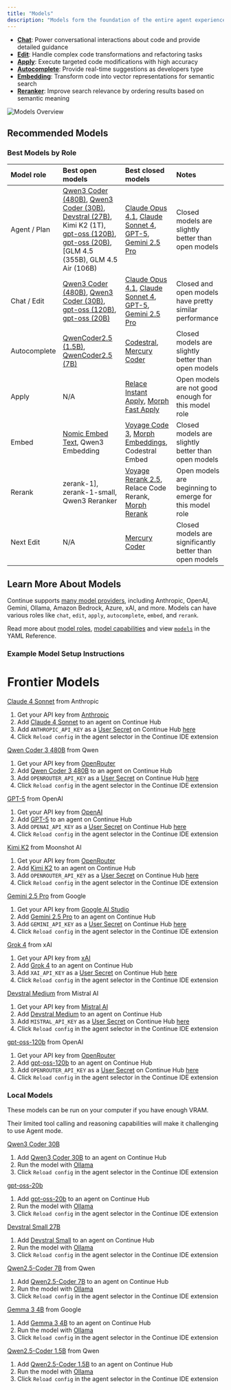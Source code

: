 ```yaml
---
title: "Models"
description: "Models form the foundation of the entire agent experience, offering different specialized capabilities:"
---
```


- **[Chat](/customize/model-roles/chat)**: Power conversational interactions about code and provide detailed guidance
- **[Edit](/customize/model-roles/edit)**: Handle complex code transformations and refactoring tasks
- **[Apply](/customize/model-roles/apply)**: Execute targeted code modifications with high accuracy
- **[Autocomplete](/customize/model-roles/autocomplete)**: Provide real-time suggestions as developers type
- **[Embedding](/customize/model-roles/embeddings)**: Transform code into vector representations for semantic search
- **[Reranker](/customize/model-roles/reranking)**: Improve search relevance by ordering results based on semantic meaning

![Models Overview](/images/customization/images/model-blocks-overview-36c30e7e01928d7a9b5b26ff1639c34b.png)

## Recommended Models

### Best Models by Role

| Model role   | Best open models                                                                                                                                 | Best closed models                                                                                                                                                                                                                                             | Notes                                                                        |
| :----------- | :----------------------------------------------------------------------------------------------------------------------------------------------- | :------------------------------------------------------------------------------------------------------------------------------------------------------------------------------------------------------------------------------------------------------------- | :--------------------------------------------------------------------------- |
| Agent / Plan | [Qwen3 Coder (480B)](https://hub.continue.dev/openrouter/qwen3-coder), [Qwen3 Coder (30B)](https://hub.continue.dev/ollama/qwen3-coder-30b), [Devstral (27B)](https://hub.continue.dev/ollama/devstral), Kimi K2 (1T), [gpt-oss (120B)](), [gpt-oss (20B)](), [GLM 4.5 (355B), GLM 4.5 Air (106B) | [Claude Opus 4.1](https://hub.continue.dev/anthropic/claude-4-1-opus), [Claude Sonnet 4](https://hub.continue.dev/anthropic/claude-4-sonnet), [GPT-5](https://hub.continue.dev/openai/gpt-5), [Gemini 2.5 Pro](https://hub.continue.dev/google/gemini-2.5-pro) | Closed models are slightly better than open models                           |
| Chat / Edit  | [Qwen3 Coder (480B)](https://hub.continue.dev/openrouter/qwen3-coder), [Qwen3 Coder (30B)](https://hub.continue.dev/ollama/qwen3-coder-30b), [gpt-oss (120B)](), [gpt-oss (20B)]()                                                                          | [Claude Opus 4.1](https://hub.continue.dev/anthropic/claude-4-1-opus), [Claude Sonnet 4](https://hub.continue.dev/anthropic/claude-4-sonnet), [GPT-5](https://hub.continue.dev/openai/gpt-5), [Gemini 2.5 Pro](https://hub.continue.dev/google/gemini-2.5-pro) | Closed and open models have pretty similar performance                       |
| Autocomplete | [QwenCoder2.5 (1.5B)](https://hub.continue.dev/ollama/qwen2.5-coder-1.5b), [QwenCoder2.5 (7B)](https://hub.continue.dev/ollama/qwen2.5-coder-7b)                                                    | [Codestral](https://hub.continue.dev/mistral/codestral), [Mercury Coder](https://hub.continue.dev/inceptionlabs/mercury-coder)                                                                                                                                                                                       | Closed models are slightly better than open models                           |
| Apply        | N/A                                                                                                                                              | [Relace Instant Apply](https://hub.continue.dev/relace/instant-apply), [Morph Fast Apply](https://hub.continue.dev/morphllm/morph-v2)                                                                                                                          | Open models are not good enough for this model role |
| Embed        | [Nomic Embed Text](https://hub.continue.dev/ollama/nomic-embed-text-latest), Qwen3 Embedding                                                     | [Voyage Code 3](https://hub.continue.dev/voyageai/voyage-code-3), [Morph Embeddings](https://hub.continue.dev/morphllm/morph-embedding-v2), Codestral Embed                                                                                                   | Closed models are slightly better than open models                           |
| Rerank       | zerank-1], zerank-1-small, Qwen3 Reranker                                                                                                      | [Voyage Rerank 2.5](https://hub.continue.dev/voyageai/rerank-2-5), Relace Code Rerank, [Morph Rerank](https://hub.continue.dev/morphllm/morph-rerank-v2)                                                                                                       | Open models are beginning to emerge for this model role                      |
| Next Edit    | N/A                                                                                                                                            | [Mercury Coder](https://hub.continue.dev/inceptionlabs/mercury-coder)                                                                                                                                                                                                                                               | Closed models are significantly better than open models                      |

## Learn More About Models

Continue supports [many model providers](/customize/model-providers/top-level/openai), including Anthropic, OpenAI, Gemini, Ollama, Amazon Bedrock, Azure, xAI, and more. Models can have various roles like `chat`, `edit`, `apply`, `autocomplete`, `embed`, and `rerank`.

Read more about [model roles](/customize/model-roles), [model capabilities](/customize/deep-dives/model-capabilities) and view [`models`](/reference#models) in the YAML Reference.

### Example Model Setup Instructions

# Frontier Models

[Claude 4 Sonnet](hub.continue.dev/anthropic/claude-4-sonnet) from Anthropic

1. Get your API key from [Anthropic](https://console.anthropic.com/)
2. Add [Claude 4 Sonnet](hub.continue.dev/anthropic/claude-4-sonnet) to an agent on Continue Hub
3. Add `ANTHROPIC_API_KEY` as a [User Secret](https://docs.continue.dev/hub/secrets/secret-types#user-secrets) on Continue Hub [here](https://hub.continue.dev/settings/secrets)
4. Click `Reload config` in the agent selector in the Continue IDE extension

[Qwen Coder 3 480B](https://hub.continue.dev/openrouter/qwen3-coder) from Qwen

1. Get your API key from [OpenRouter](https://openrouter.ai/settings/keys)
2. Add [Qwen Coder 3 480B](https://hub.continue.dev/openrouter/qwen3-coder) to an agent on Continue Hub
3. Add `OPENROUTER_API_KEY` as a [User Secret](https://docs.continue.dev/hub/secrets/secret-types#user-secrets) on Continue Hub [here](https://hub.continue.dev/settings/secrets)
4. Click `Reload config` in the agent selector in the Continue IDE extension

[GPT-5](https://hub.continue.dev/openai/gpt-5) from OpenAI

1. Get your API key from [OpenAI](https://platform.openai.com)
2. Add [GPT-5](https://hub.continue.dev/openai/gpt-5) to an agent on Continue Hub
3. Add `OPENAI_API_KEY` as a [User Secret](https://docs.continue.dev/hub/secrets/secret-types#user-secrets) on Continue Hub [here](https://hub.continue.dev/settings/secrets)
4. Click `Reload config` in the agent selector in the Continue IDE extension

[Kimi K2](https://hub.continue.dev/openrouter/kimi-k2) from Moonshot AI

1. Get your API key from [OpenRouter](https://openrouter.ai/settings/keys)
2. Add [Kimi K2](https://hub.continue.dev/openrouter/kimi-k2) to an agent on Continue Hub
3. Add `OPENROUTER_API_KEY` as a [User Secret](https://docs.continue.dev/hub/secrets/secret-types#user-secrets) on Continue Hub [here](https://hub.continue.dev/settings/secrets)
4. Click `Reload config` in the agent selector in the Continue IDE extension

[Gemini 2.5 Pro](https://hub.continue.dev/google/gemini-2.5-pro) from Google

1. Get your API key from [Google AI Studio](https://aistudio.google.com)
2. Add [Gemini 2.5 Pro](https://hub.continue.dev/google/gemini-2.5-pro) to an agent on Continue Hub
3. Add `GEMINI_API_KEY` as a [User Secret](https://docs.continue.dev/hub/secrets/secret-types#user-secrets) on Continue Hub [here](https://hub.continue.dev/settings/secrets)
4. Click `Reload config` in the agent selector in the Continue IDE extension

[Grok 4](https://hub.continue.dev/xai/grok-4) from xAI

1. Get your API key from [xAI](https://console.x.ai/)
2. Add [Grok 4](https://hub.continue.dev/xai/grok-4) to an agent on Continue Hub
3. Add `XAI_API_KEY` as a [User Secret](https://docs.continue.dev/hub/secrets/secret-types#user-secrets) on Continue Hub [here](https://hub.continue.dev/settings/secrets)
4. Click `Reload config` in the agent selector in the Continue IDE extension

[Devstral Medium](https://hub.continue.dev/mistral/devstral-medium) from Mistral AI

1. Get your API key from [Mistral AI](https://console.mistral.ai/)
2. Add [Devstral Medium](https://hub.continue.dev/mistral/devstral-medium) to an agent on Continue Hub
3. Add `MISTRAL_API_KEY` as a [User Secret](https://docs.continue.dev/hub/secrets/secret-types#user-secrets) on Continue Hub [here](https://hub.continue.dev/settings/secrets)
4. Click `Reload config` in the agent selector in the Continue IDE extension

[gpt-oss-120b](https://hub.continue.dev/openrouter/gpt-oss-120b) from OpenAI

1. Get your API key from [OpenRouter](https://openrouter.ai/settings/keys)
2. Add [gpt-oss-120b](https://hub.continue.dev/openrouter/gpt-oss-120b) to an agent on Continue Hub
3. Add `OPENROUTER_API_KEY` as a [User Secret](https://docs.continue.dev/hub/secrets/secret-types#user-secrets) on Continue Hub [here](https://hub.continue.dev/settings/secrets)
4. Click `Reload config` in the agent selector in the Continue IDE extension

### Local Models

These models can be run on your computer if you have enough VRAM.

Their limited tool calling and reasoning capabilities will make it challenging to use Agent mode.

[Qwen3 Coder 30B](https://hub.continue.dev/ollama/qwen3-coder-30b)

1. Add [Qwen3 Coder 30B](https://hub.continue.dev/ollama/qwen3-coder-30b) to an agent on Continue Hub
2. Run the model with [Ollama](https://docs.continue.dev/guides/ollama-guide#using-ollama-with-continue-a-developers-guide)
3. Click `Reload config` in the agent selector in the Continue IDE extension

[gpt-oss-20b](https://hub.continue.dev/ollama/gpt-oss-20b)

1. Add [gpt-oss-20b](ttps://hub.continue.dev/ollama/gpt-oss-20b) to an agent on Continue Hub
2. Run the model with [Ollama](https://docs.continue.dev/guides/ollama-guide#using-ollama-with-continue-a-developers-guide)
3. Click `Reload config` in the agent selector in the Continue IDE extension

[Devstral Small 27B](https://hub.continue.dev/ollama/devstral)

1. Add [Devstral Small](https://hub.continue.dev/ollama/devstral) to an agent on Continue Hub
2. Run the model with [Ollama](https://docs.continue.dev/guides/ollama-guide#using-ollama-with-continue-a-developers-guide)
3. Click `Reload config` in the agent selector in the Continue IDE extension

[Qwen2.5-Coder 7B](https://hub.continue.dev/ollama/qwen2.5-coder-7b) from Qwen

1. Add [Qwen2.5-Coder 7B](https://hub.continue.dev/ollama/qwen2.5-coder-7b) to an agent on Continue Hub
2. Run the model with [Ollama](https://docs.continue.dev/guides/ollama-guide#using-ollama-with-continue-a-developers-guide)
3. Click `Reload config` in the agent selector in the Continue IDE extension

[Gemma 3 4B](https://hub.continue.dev/ollama/gemma3-4b) from Google

1. Add [Gemma 3 4B](https://hub.continue.dev/ollama/gemma3-4b) to an agent on Continue Hub
2. Run the model with [Ollama](https://docs.continue.dev/guides/ollama-guide#using-ollama-with-continue-a-developers-guide)
3. Click `Reload config` in the agent selector in the Continue IDE extension

[Qwen2.5-Coder 1.5B](https://hub.continue.dev/ollama/qwen2.5-coder-1.5b) from Qwen

1. Add [Qwen2.5-Coder 1.5B](https://hub.continue.dev/ollama/qwen2.5-coder-1.5b) to an agent on Continue Hub
2. Run the model with [Ollama](https://docs.continue.dev/guides/ollama-guide#using-ollama-with-continue-a-developers-guide)
3. Click `Reload config` in the agent selector in the Continue IDE extension